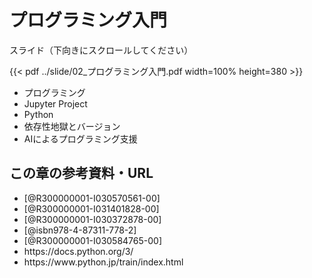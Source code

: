 # プログラミング入門

スライド（下向きにスクロールしてください）

{{< pdf ../slide/02_プログラミング入門.pdf width=100% height=380 >}}

- プログラミング
- Jupyter Project
- Python
- 依存性地獄とバージョン
- AIによるプログラミング支援

## この章の参考資料・URL

- [@R300000001-I030570561-00]
- [@R300000001-I031401828-00]
- [@R300000001-I030372878-00]
- [@isbn978-4-87311-778-2]
- [@R300000001-I030584765-00]
- https://docs.python.org/3/
- https://www.python.jp/train/index.html

